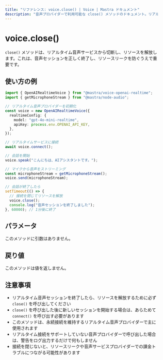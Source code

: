 ```yaml
---
title: "リファレンス: voice.close() | Voice | Mastra ドキュメント"
description: "音声プロバイダーで利用可能な close() メソッドのドキュメント。リアルタイム音声サービスから切断します。"
---
```


# voice.close()

`close()` メソッドは、リアルタイム音声サービスから切断し、リソースを解放します。これは、音声セッションを正しく終了し、リソースリークを防ぐうえで重要です。

## 使い方の例

```typescript
import { OpenAIRealtimeVoice } from "@mastra/voice-openai-realtime";
import { getMicrophoneStream } from "@mastra/node-audio";

// リアルタイム音声プロバイダーを初期化
const voice = new OpenAIRealtimeVoice({
  realtimeConfig: {
    model: "gpt-4o-mini-realtime",
    apiKey: process.env.OPENAI_API_KEY,
  },
});

// リアルタイムサービスに接続
await voice.connect();

// 会話を開始
voice.speak("こんにちは、AIアシスタントです。");

// マイクから音声をストリーミング
const microphoneStream = getMicrophoneStream();
voice.send(microphoneStream);

// 会話が終了したら
setTimeout(() => {
  // 接続を閉じてリソースを解放
  voice.close();
  console.log("音声セッションを終了しました");
}, 60000); // 1分後に終了
```


## パラメータ

このメソッドに引数はありません。

## 戻り値

このメソッドは値を返しません。

## 注意事項

- リアルタイム音声セッションを終了したら、リソースを解放するために必ず `close()` を呼び出してください
- `close()` を呼び出した後に新しいセッションを開始する場合は、あらためて `connect()` を呼び出す必要があります
- このメソッドは、永続接続を維持するリアルタイム音声プロバイダーで主に使用されます
- リアルタイム接続をサポートしていない音声プロバイダーで呼び出した場合は、警告をログ出力するだけで何もしません
- 接続を閉じないと、リソースリークや音声サービスプロバイダーでの課金トラブルにつながる可能性があります